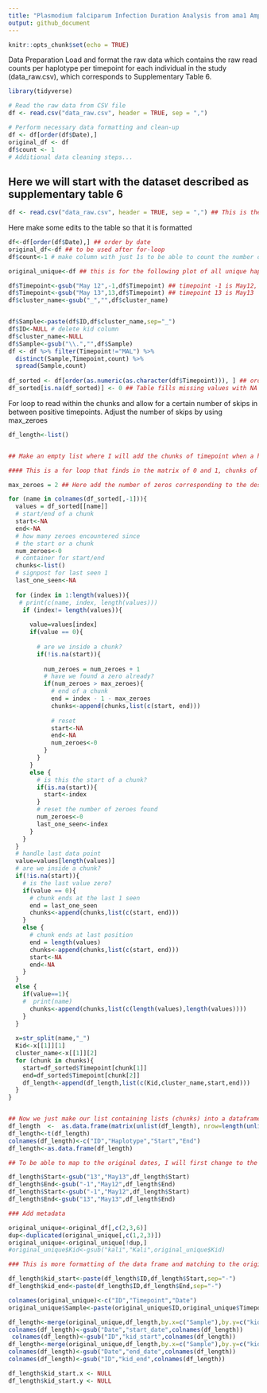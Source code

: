 ```yaml
---
title: "Plasmodium falciparum Infection Duration Analysis from ama1 Amplicon Sequencing Data"
output: github_document
---
```


```r
knitr::opts_chunk$set(echo = TRUE)

```

Data Preparation
Load and format the raw data which contains the raw read counts per haplotype per timepoint for each individual in the study (data_raw.csv), which corresponds to Supplementary Table 6.

```r

library(tidyverse)

# Read the raw data from CSV file
df <- read.csv("data_raw.csv", header = TRUE, sep = ",")

# Perform necessary data formatting and clean-up
df <- df[order(df$Date),]
original_df <- df
df$count <- 1
# Additional data cleaning steps...

```

## Here we will start with the dataset described as supplementary table 6 

```r

df <- read.csv("data_raw.csv", header = TRUE, sep = ",") ## This is the same as supplementary table 6. It is important to have the haplotype column (cluster_name), timepoint and ID for each kid in the cohort. 

```

Here make some edits to the table so that it is formatted 

```r

df<-df[order(df$Date),] ## order by date
original_df<-df ## to be used after for-loop
df$count<-1 # make column with just 1s to be able to count the number of times a haplotype appears

original_unique<-df ## this is for the following plot of all unique haplotypes across all kids/timepoints

df$Timepoint<-gsub("May 12",-1,df$Timepoint) ## timepoint -1 is May12, we will remove
df$Timepoint<-gsub("May 13",13,df$Timepoint) ## timepoint 13 is May13
df$cluster_name<-gsub("_","",df$cluster_name)


df$Sample<-paste(df$ID,df$cluster_name,sep="_")
df$ID<-NULL # delete kid column
df$cluster_name<-NULL
df$Sample<-gsub("\\.","",df$Sample)
df <- df %>% filter(Timepoint!="MAL") %>%
  distinct(Sample,Timepoint,count) %>%
  spread(Sample,count)
  
df_sorted <- df[order(as.numeric(as.character(df$Timepoint))), ] ## order dates as numeric rather than 1, 10, 11 (this is something R does weirdly)
df_sorted[is.na(df_sorted)] <- 0 ## Table fills missing values with NA but I want to change them to 0

```


For loop to read within the chunks and allow for a certain number of skips in between positive timepoints. Adjust the number of skips by using max_zeroes

```r

df_length<-list()


## Make an empty list where I will add the chunks of timepoint when a haplotype is present. Remember to run this empty list before the for loop

#### This is a for loop that finds in the matrix of 0 and 1, chunks of 1s allowing TWO or FOUR SKIPS ####

max_zeroes = 2 ## Here add the number of zeros corresponding to the desired number of skips in-between timepoints

for (name in colnames(df_sorted[,-1])){
  values = df_sorted[[name]]
  # start/end of a chunk
  start<-NA
  end<-NA
  # how many zeroes encountered since
  # the start or a chunk
  num_zeroes<-0
  # container for start/end
  chunks<-list()
  # signpost for last seen 1
  last_one_seen<-NA
  
  for (index in 1:length(values)){
   # print(c(name, index, length(values)))
    if (index!= length(values)){
      
      value=values[index]
      if(value == 0){
        
        # are we inside a chunk?
        if(!is.na(start)){
          
          num_zeroes = num_zeroes + 1
          # have we found a zero already?
          if(num_zeroes > max_zeroes){
            # end of a chunk
            end = index - 1 - max_zeroes
            chunks<-append(chunks,list(c(start, end)))
            
            # reset
            start<-NA
            end<-NA
            num_zeroes<-0
          }
        }
      }
      else {
        # is this the start of a chunk?
        if(is.na(start)){
          start<-index
        }
        # reset the number of zeroes found
        num_zeroes<-0
        last_one_seen<-index
      }
    }
  }
  # handle last data point
  value=values[length(values)]
  # are we inside a chunk?
  if(!is.na(start)){
    # is the last value zero?
    if(value == 0){
      # chunk ends at the last 1 seen
      end = last_one_seen
      chunks<-append(chunks,list(c(start, end)))
    }
    else {
      # chunk ends at last position
      end = length(values)
      chunks<-append(chunks,list(c(start, end)))
      start<-NA
      end<-NA
    }
  }
  else {
    if(value==1){
    #  print(name)
      chunks<-append(chunks,list(c(length(values),length(values))))
    }
  }
  
  x=str_split(name,"_")
  Kid<-x[[1]][1]
  cluster_name<-x[[1]][2]
  for (chunk in chunks){
    start=df_sorted$Timepoint[chunk[1]]
    end=df_sorted$Timepoint[chunk[2]]
    df_length<-append(df_length,list(c(Kid,cluster_name,start,end)))
  }
}


## Now we just make our list containing lists (chunks) into a dataframe with columns kid, haplotype, start and end ##
df_length  <-  as.data.frame(matrix(unlist(df_length), nrow=length(unlist(df_length[1]))))
df_length<-t(df_length)
colnames(df_length)<-c("ID","Haplotype","Start","End")
df_length<-as.data.frame(df_length)

## To be able to map to the original dates, I will first change to the original timepoints, so only changing -1 and 13 for May12 and May13, respectively

df_length$Start<-gsub("13","May13",df_length$Start)
df_length$End<-gsub("-1","May12",df_length$End)
df_length$Start<-gsub("-1","May12",df_length$Start)
df_length$End<-gsub("13","May13",df_length$End)

### Add metadata 

original_unique<-original_df[,c(2,3,6)]
dup<-duplicated(original_unique[,c(1,2,3)])
original_unique<-original_unique[!dup,]
#original_unique$Kid<-gsub("kali","Kali",original_unique$Kid)

### This is more formatting of the data frame and matching to the original dates in the full database form above ###

df_length$kid_start<-paste(df_length$ID,df_length$Start,sep="-")
df_length$kid_end<-paste(df_length$ID,df_length$End,sep="-")

colnames(original_unique)<-c("ID","Timepoint","Date")
original_unique$Sample<-paste(original_unique$ID,original_unique$Timepoint,sep="-")

df_length<-merge(original_unique,df_length,by.x=c("Sample"),by.y=c("kid_start"))
colnames(df_length)<-gsub("Date","start_date",colnames(df_length))
 colnames(df_length)<-gsub("ID","kid_start",colnames(df_length))
df_length<-merge(original_unique,df_length,by.x=c("Sample"),by.y=c("kid_end"))
colnames(df_length)<-gsub("Date","end_date",colnames(df_length))
colnames(df_length)<-gsub("ID","kid_end",colnames(df_length))

df_length$kid_start.x <- NULL
df_length$kid_start.y <- NULL
```

